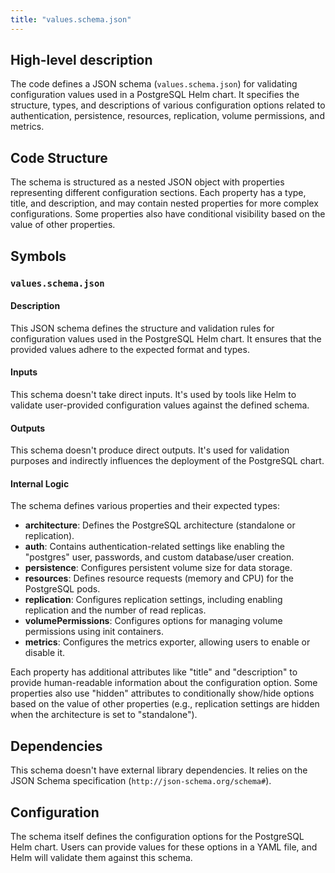 ```yaml
---
title: "values.schema.json"
---
```


## High-level description
The code defines a JSON schema (`values.schema.json`) for validating configuration values used in a PostgreSQL Helm chart. It specifies the structure, types, and descriptions of various configuration options related to authentication, persistence, resources, replication, volume permissions, and metrics.

## Code Structure
The schema is structured as a nested JSON object with properties representing different configuration sections. Each property has a type, title, and description, and may contain nested properties for more complex configurations. Some properties also have conditional visibility based on the value of other properties.

## Symbols
### `values.schema.json`
#### Description
This JSON schema defines the structure and validation rules for configuration values used in the PostgreSQL Helm chart. It ensures that the provided values adhere to the expected format and types.

#### Inputs
This schema doesn't take direct inputs. It's used by tools like Helm to validate user-provided configuration values against the defined schema.

#### Outputs
This schema doesn't produce direct outputs. It's used for validation purposes and indirectly influences the deployment of the PostgreSQL chart.

#### Internal Logic
The schema defines various properties and their expected types:

- **architecture**: Defines the PostgreSQL architecture (standalone or replication).
- **auth**: Contains authentication-related settings like enabling the "postgres" user, passwords, and custom database/user creation.
- **persistence**: Configures persistent volume size for data storage.
- **resources**: Defines resource requests (memory and CPU) for the PostgreSQL pods.
- **replication**:  Configures replication settings, including enabling replication and the number of read replicas.
- **volumePermissions**:  Configures options for managing volume permissions using init containers.
- **metrics**:  Configures the metrics exporter, allowing users to enable or disable it.

Each property has additional attributes like "title" and "description" to provide human-readable information about the configuration option. Some properties also use "hidden" attributes to conditionally show/hide options based on the value of other properties (e.g., replication settings are hidden when the architecture is set to "standalone").

## Dependencies
This schema doesn't have external library dependencies. It relies on the JSON Schema specification (`http://json-schema.org/schema#`).

## Configuration
The schema itself defines the configuration options for the PostgreSQL Helm chart. Users can provide values for these options in a YAML file, and Helm will validate them against this schema.
